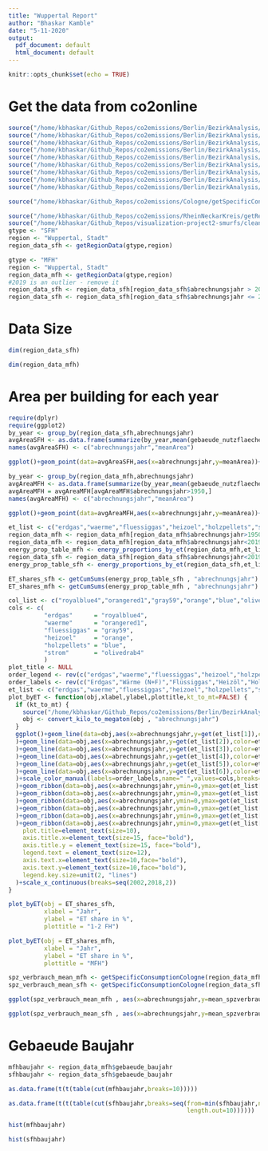 ```yaml
---
title: "Wuppertal Report"
author: "Bhaskar Kamble"
date: "5-11-2020"
output:
  pdf_document: default
  html_document: default
---
```


```r
knitr::opts_chunk$set(echo = TRUE)
```

# Get the data from co2online

```r
source("/home/kbhaskar/Github_Repos/co2emissions/Berlin/BezirkAnalysis/energy_proportions_by_et.R")
source("/home/kbhaskar/Github_Repos/co2emissions/Berlin/BezirkAnalysis/appendLinearTrend.R")
source("/home/kbhaskar/Github_Repos/co2emissions/Berlin/BezirkAnalysis/area_proportions_by_et.R")
source("/home/kbhaskar/Github_Repos/co2emissions/Berlin/BezirkAnalysis/find_proportions.R")
source("/home/kbhaskar/Github_Repos/co2emissions/Berlin/BezirkAnalysis/getTotalConsumption.R")
source("/home/kbhaskar/Github_Repos/co2emissions/Berlin/BezirkAnalysis/getAbsoluteEnergyShares.R")
source("/home/kbhaskar/Github_Repos/co2emissions/Berlin/BezirkAnalysis/getCO2Emissions.R")
source("/home/kbhaskar/Github_Repos/co2emissions/Berlin/BezirkAnalysis/getRowSums.R")
source("/home/kbhaskar/Github_Repos/co2emissions/Berlin/BezirkAnalysis/getCumSums.R")

source("/home/kbhaskar/Github_Repos/co2emissions/Cologne/getSpecificConsumptionCologne.R")
```

```r
source("/home/kbhaskar/Github_Repos/co2emissions/RheinNeckarKreis/getRegionData.R")
source("/home/kbhaskar/Github_Repos/visualization-project2-smurfs/cleanData.R")
gtype <- "SFH"
region <- "Wuppertal, Stadt"
region_data_sfh <- getRegionData(gtype,region)

gtype <- "MFH"
region <- "Wuppertal, Stadt"
region_data_mfh <- getRegionData(gtype,region)
#2019 is an outlier - remove it
region_data_sfh <- region_data_sfh[region_data_sfh$abrechnungsjahr > 2000 , ]
region_data_sfh <- region_data_sfh[region_data_sfh$abrechnungsjahr <= 2018 , ]
```

# Data Size

```r
dim(region_data_sfh)
```

```r
dim(region_data_mfh)
```



#  Area per building for each year


```r
require(dplyr)
require(ggplot2)
by_year <- group_by(region_data_sfh,abrechnungsjahr)
avgAreaSFH <- as.data.frame(summarize(by_year,mean(gebaeude_nutzflaeche)))
names(avgAreaSFH) <- c("abrechnungsjahr","meanArea")

ggplot()+geom_point(data=avgAreaSFH,aes(x=abrechnungsjahr,y=meanArea))+scale_y_continuous(lim=c(0,200))+labs(x="Jahr",y="Flaeche (q.m.)",title="Fläche pro Gebäude, 1-2FH, Köln")
```


```r
by_year <- group_by(region_data_mfh,abrechnungsjahr)
avgAreaMFH <- as.data.frame(summarize(by_year,mean(gebaeude_nutzflaeche)))
avgAreaMFH = avgAreaMFH[avgAreaMFH$abrechnungsjahr>1950,]
names(avgAreaMFH) <- c("abrechnungsjahr","meanArea")

ggplot()+geom_point(data=avgAreaMFH,aes(x=abrechnungsjahr,y=meanArea))+scale_y_continuous(lim=c(0,3000))+labs(x="Jahr",y="Flaeche (q.m.)",title="Fläche pro Gebäude, MFH, Köln")
```



```r
et_list <- c("erdgas","waerme","fluessiggas","heizoel","holzpellets","strom")
region_data_mfh <- region_data_mfh[region_data_mfh$abrechnungsjahr>1950 , ]
region_data_mfh <- region_data_mfh[region_data_mfh$abrechnungsjahr<2019 , ]
energy_prop_table_mfh <- energy_proportions_by_et(region_data_mfh,et_list)
region_data_sfh <- region_data_sfh[region_data_sfh$abrechnungsjahr<2019 , ]
energy_prop_table_sfh <- energy_proportions_by_et(region_data_sfh,et_list)
```

```r
ET_shares_sfh <- getCumSums(energy_prop_table_sfh , "abrechnungsjahr")
ET_shares_mfh <- getCumSums(energy_prop_table_mfh , "abrechnungsjahr")
```

```r
col_list <- c("royalblue4","orangered1","gray59","orange","blue","olivedrab4")
cols <- c(
          "erdgas"      = "royalblue4",
          "waerme"      = "orangered1",
          "fluessiggas" = "gray59",
          "heizoel"     = "orange",
          "holzpellets" = "blue",
          "strom"       = "olivedrab4"
          )
plot_title <- NULL
order_legend <- rev(c("erdgas","waerme","fluessiggas","heizoel","holzpellets","strom"))
order_labels <- rev(c("Erdgas","Wärme (N+F)","Flüssiggas","Heizöl","Holzpellets","Strom (D+WP)"))
et_list <- c("erdgas","waerme","fluessiggas","heizoel","holzpellets","strom")
plot_byET <- function(obj,xlabel,ylabel,plottitle,kt_to_mt=FALSE) {
  if (kt_to_mt) {
    source("/home/kbhaskar/Github_Repos/co2emissions/Berlin/BezirkAnalysis/convert_kilo_to_megaton.R")
    obj <- convert_kilo_to_megaton(obj , "abrechnungsjahr")
  }
  ggplot()+geom_line(data=obj,aes(x=abrechnungsjahr,y=get(et_list[1]),color=et_list[1]),size=5
  )+geom_line(data=obj,aes(x=abrechnungsjahr,y=get(et_list[2]),color=et_list[2])
  )+geom_line(data=obj,aes(x=abrechnungsjahr,y=get(et_list[3]),color=et_list[3])
  )+geom_line(data=obj,aes(x=abrechnungsjahr,y=get(et_list[4]),color=et_list[4])
  )+geom_line(data=obj,aes(x=abrechnungsjahr,y=get(et_list[5]),color=et_list[5])
  )+geom_line(data=obj,aes(x=abrechnungsjahr,y=get(et_list[6]),color=et_list[6])
  )+scale_color_manual(labels=order_labels,name=" ",values=cols,breaks=order_legend
  )+geom_ribbon(data=obj,aes(x=abrechnungsjahr,ymin=0,ymax=get(et_list[6])),fill=col_list[6]
  )+geom_ribbon(data=obj,aes(x=abrechnungsjahr,ymin=0,ymax=get(et_list[5])),fill=col_list[5]
  )+geom_ribbon(data=obj,aes(x=abrechnungsjahr,ymin=0,ymax=get(et_list[4])),fill=col_list[4]
  )+geom_ribbon(data=obj,aes(x=abrechnungsjahr,ymin=0,ymax=get(et_list[3])),fill=col_list[3]
  )+geom_ribbon(data=obj,aes(x=abrechnungsjahr,ymin=0,ymax=get(et_list[2])),fill=col_list[2]
  )+geom_ribbon(data=obj,aes(x=abrechnungsjahr,ymin=0,ymax=get(et_list[1])),fill=col_list[1])+theme_bw()+ labs(x=xlabel,y=ylabel,title=plottitle) + theme(
    plot.title=element_text(size=10), 
    axis.title.x=element_text(size=15, face="bold"), 
    axis.title.y = element_text(size=15, face="bold"), 
    legend.text = element_text(size=12), 
    axis.text.x=element_text(size=10,face="bold"), 
    axis.text.y=element_text(size=10,face="bold"), 
    legend.key.size=unit(2, "lines")
  )+scale_x_continuous(breaks=seq(2002,2018,2))
}
```




```r
plot_byET(obj = ET_shares_sfh,
          xlabel = "Jahr",
          ylabel = "ET share in %",
          plottitle = "1-2 FH")
```


  
```r
plot_byET(obj = ET_shares_mfh,
          xlabel = "Jahr",
          ylabel = "ET share in %",
          plottitle = "MFH")
```



```r
spz_verbrauch_mean_mfh <- getSpecificConsumptionCologne(region_data_mfh , FALSE)
spz_verbrauch_mean_sfh <- getSpecificConsumptionCologne(region_data_sfh , FALSE)
```



```r
ggplot(spz_verbrauch_mean_mfh , aes(x=abrechnungsjahr,y=mean_spzverbrauch))+geom_point()+ylim(c(0,190))
```

```r
ggplot(spz_verbrauch_mean_sfh , aes(x=abrechnungsjahr,y=mean_spzverbrauch))+geom_point()+ylim(c(0,170))+labs(x="Jahr",y="Spz. Verbrauch ")
```


# Gebaeude Baujahr



```r
mfhbaujahr <- region_data_mfh$gebaeude_baujahr
sfhbaujahr <- region_data_sfh$gebaeude_baujahr
```

```r
as.data.frame(t(t(table(cut(mfhbaujahr,breaks=10)))))
```

```r
as.data.frame(t(t(table(cut(sfhbaujahr,breaks=seq(from=min(sfhbaujahr,na.rm=T),to=max(sfhbaujahr,na.rm=T),
                                                  length.out=10))))))
```




```r
hist(mfhbaujahr)
```


```r
hist(sfhbaujahr)
```

